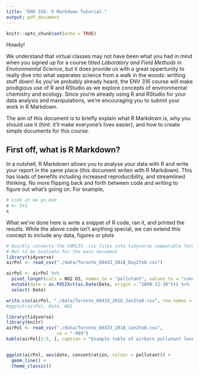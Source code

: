 ```yaml
---
title: "ENV 316: R Markdown Tutorial "
output: pdf_document
---
```


```r
knitr::opts_chunk$set(echo = TRUE)
```

Howdy!

We understand that virtual classes may not have been what you had in mind when you signed up for a course titled *Laboratory and Field Methods in Environmental Science*, but it does provide us with a great oppertunity to really dive into what seperates science from a walk in the woods: writting stuff down! As you've probably already heard, the ENV 316 course will make prodigious use of R and RStudio as we explore concepts of environmental chemistry and ecology. Since you're already using R and RStudio for your data analysis and manipulations, we're encouraging you to submit your work in R Markdown. 

The aim of this document is to briefly explain what R Markdown is, why you should use it (hint: it'll make everyone's lives easier), and how to create simple documents for this course. 

## First off, what is R Markdown? 

In a nutshell, R Markdown allows you to analyse your data with R and write your report in the same place (this document writen with R Markdown). This has loads of benefits including increased reproducibility, and streamlined thinking. No more flipping back and forth between code and writing to figure out what's going on.  For example, 

```r
# Look at me go mom
x <- 2+2
x
```

What we've done here is write a snippet of R code, ran it, and printed the results. While the above code isn't anything special, we can extend this concept to include any data, figures or plots  

```r
# Quickly converts the CHM135 .csv files into tidyverse compatible format. 
# Not to be evaluate for the main document
library(tidyverse)
airPol <- read_csv("./data/Toronto_60433_2018_Day2to8.csv")

airPol <- airPol %>%
  pivot_longer(cols = NO2:O3, names_to = "pollutant", values_to = "concentration") %>%
  mutate(date = as.POSIXct(as.Date(Date, origin = "1899-12-30"))) %>%
  select(-Date)

write.csv(airPol, "./data/Toronto_60433_2018_Jan2to8.csv", row.names = FALSE)
#ggplot(airPol, Date, NO2

```

```r
library(tidyverse) 
library(knitr)
airPol <- read_csv("./data/Toronto_60433_2018_Jan2to8.csv",
                   na = "-999")
kable(airPol[1:5, ], caption = "Example table of airborn pullutant levels used for Figure 1.")


ggplot(airPol, aes(date, concentration, colour = pollutant)) +
  geom_line() +
  theme_classic()
```


